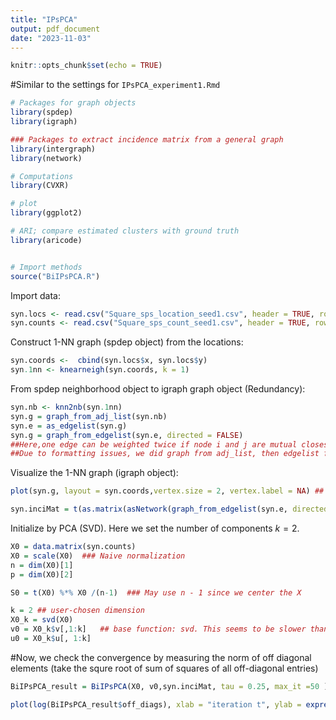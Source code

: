 ```yaml
---
title: "IPsPCA"
output: pdf_document
date: "2023-11-03"
---
```


```r
knitr::opts_chunk$set(echo = TRUE)
```

#Similar to the settings for `IPsPCA_experiment1.Rmd`

```r
# Packages for graph objects
library(spdep)
library(igraph)

### Packages to extract incidence matrix from a general graph
library(intergraph)
library(network)

# Computations
library(CVXR)

# plot
library(ggplot2)

# ARI; compare estimated clusters with ground truth
library(aricode)


# Import methods
source("BiIPsPCA.R")


```


Import data:
```r
syn.locs <- read.csv("Square_sps_location_seed1.csv", header = TRUE, row.names = 1)  ##2D coordinates
syn.counts <- read.csv("Square_sps_count_seed1.csv", header = TRUE, row.names = 1)  ##Poisson counts 
```

Construct 1-NN graph (spdep object) from the locations:
```r
syn.coords <-  cbind(syn.locs$x, syn.locs$y)
syn.1nn <- knearneigh(syn.coords, k = 1)
```

From spdep neighborhood object to igraph graph object (Redundancy):
```r
syn.nb <- knn2nb(syn.1nn)
syn.g = graph_from_adj_list(syn.nb)  
syn.e = as_edgelist(syn.g) 
syn.g = graph_from_edgelist(syn.e, directed = FALSE) 
##Here,one edge can be weighted twice if node i and j are mutual closest k-neighbors.
##Due to formatting issues, we did graph from adj_list, then edgelist from graph, eventually graph from edgelist (Redundancy)
```

Visualize the 1-NN graph (igraph object):
```r
plot(syn.g, layout = syn.coords,vertex.size = 2, vertex.label = NA) ## we set directed = False for plotting purpose
```

```r
syn.inciMat = t(as.matrix(asNetwork(graph_from_edgelist(syn.e, directed = TRUE)),matrix.type="incidence"))
```


Initialize by PCA (SVD). Here we set the number of components $k = 2$.

```r
X0 = data.matrix(syn.counts)
X0 = scale(X0)  ### Naive normalization 
n = dim(X0)[1]
p = dim(X0)[2]

S0 = t(X0) %*% X0 /(n-1)  ### May use n - 1 since we center the X

k = 2 ## user-chosen dimension
X0_k = svd(X0)
v0 = X0_k$v[,1:k]   ## base function: svd. This seems to be slower than NumPy
u0 = X0_k$u[, 1:k]
```

#Now, we check the convergence by measuring the norm of off diagonal elements (take the squre root of sum of squares of all off-diagonal entries)

```r
BiIPsPCA_result = BiIPsPCA(X0, v0,syn.inciMat, tau = 0.25, max_it =50 )   
```


```r
plot(log(BiIPsPCA_result$off_diags), xlab = "iteration t", ylab = expression(log(norm(Sigma^"off"))))
```

